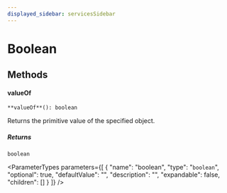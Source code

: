 ```yaml
---
displayed_sidebar: servicesSidebar
---
```



# Boolean

## Methods

#### valueOf

`**valueOf**(): boolean`

Returns the primitive value of the specified object.

##### Returns

`boolean`

<ParameterTypes parameters={[
  {
    "name": "boolean",
    "type": "`boolean`",
    "optional": true,
    "defaultValue": "",
    "description": "",
    "expandable": false,
    "children": []
  }
]} />
